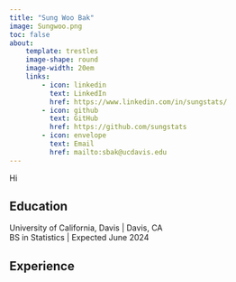 ```yaml
---
title: "Sung Woo Bak"
image: Sungwoo.png
toc: false
about:
    template: trestles
    image-shape: round
    image-width: 20em
    links:
        - icon: linkedin
          text: LinkedIn
          href: https://www.linkedin.com/in/sungstats/
        - icon: github
          text: GitHub
          href: https://github.com/sungstats
        - icon: envelope
          text: Email
          href: mailto:sbak@ucdavis.edu
---
```



:::{#hero-heading}

Hi

## Education

University of California, Davis | Davis, CA  
BS in Statistics | Expected June 2024


## Experience



:::